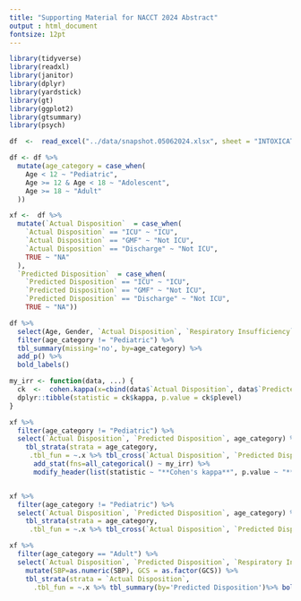 ```yaml
---
title: "Supporting Material for NACCT 2024 Abstract"
output : html_document
fontsize: 12pt
---
```


```r
library(tidyverse)
library(readxl)
library(janitor)
library(dplyr)
library(yardstick)
library(gt)
library(ggplot2)
library(gtsummary)
library(psych)

df  <-  read_excel("../data/snapshot.05062024.xlsx", sheet = "INTOXICATE", range = cell_cols("A:O"))

df <- df %>%
  mutate(age_category = case_when(
    Age < 12 ~ "Pediatric",
    Age >= 12 & Age < 18 ~ "Adolescent",
    Age >= 18 ~ "Adult"
  ))

xf <-  df %>%
  mutate(`Actual Disposition`  = case_when(
    `Actual Disposition` == "ICU" ~ "ICU",
    `Actual Disposition` == "GMF" ~ "Not ICU",
    `Actual Disposition` == "Discharge" ~ "Not ICU",
    TRUE ~ "NA"
  ), 
  `Predicted Disposition`  = case_when(
    `Predicted Disposition` == "ICU" ~ "ICU",
    `Predicted Disposition` == "GMF" ~ "Not ICU",
    `Predicted Disposition` == "Discharge" ~ "Not ICU",
    TRUE ~ "NA"))
```

```r

df %>%
  select(Age, Gender, `Actual Disposition`, `Respiratory Insufficiency`, Cirrhosis, Dysrhythmia, `Secondary Reason for ICU Admission`, GCS, age_category, `Exposure Category`) %>%
  filter(age_category != "Pediatric") %>%
  tbl_summary(missing='no', by=age_category) %>%
  add_p() %>%
  bold_labels()


```

```r

my_irr <- function(data, ...) {
  ck  <-  cohen.kappa(x=cbind(data$`Actual Disposition`, data$`Predicted Disposition`))
  dplyr::tibble(statistic = ck$kappa, p.value = ck$plevel)
}

xf %>%
  filter(age_category != "Pediatric") %>%
  select(`Actual Disposition`, `Predicted Disposition`, age_category) %>%
    tbl_strata(strata = age_category, 
     .tbl_fun = ~.x %>% tbl_cross(`Actual Disposition`, `Predicted Disposition`) %>% 
      add_stat(fns=all_categorical() ~ my_irr) %>%
      modify_header(list(statistic ~ "**Cohen's kappa**", p.value ~ "**p-value**"))  %>% bold_labels())


xf %>%
  filter(age_category != "Pediatric") %>%
  select(`Actual Disposition`, `Predicted Disposition`, age_category) %>%
    tbl_strata(strata = age_category, 
     .tbl_fun = ~.x %>% tbl_cross(`Actual Disposition`, `Predicted Disposition`))
```

```r

xf %>%
  filter(age_category == "Adult") %>%
  select(`Actual Disposition`, `Predicted Disposition`, `Respiratory Insufficiency`, Cirrhosis, Dysrhythmia, `Secondary Reason for ICU Admission`, GCS, age_category, `Exposure Category`, Pulse, SBP, Age) %>%
    mutate(SBP=as.numeric(SBP), GCS = as.factor(GCS)) %>%
    tbl_strata(strata = `Actual Disposition`, 
      .tbl_fun = ~.x %>% tbl_summary(by='Predicted Disposition')%>% bold_labels() %>% add_p())



```
